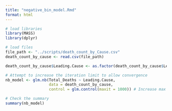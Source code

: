 ```yaml
---
title: "negative_bin_model.Rmd"
format: html
---
```


```r
# load libraries
library(MASS)
library(dplyr)

# load files 
file_path <- "../scripts/death_count_by_Cause.csv"
death_count_by_cause <- read.csv(file_path)

death_count_by_cause$Leading.Cause <- as.factor(death_count_by_cause$Leading.Cause)

# Attempt to increase the iteration limit to allow convergence
nb_model <- glm.nb(Total_Deaths ~ Leading.Cause, 
                   data = death_count_by_cause, 
                   control = glm.control(maxit = 1000)) # Increase max iterations to 1000

# Check the summary
summary(nb_model)


```

